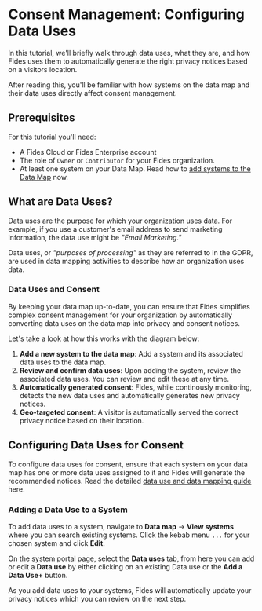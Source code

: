 
# Consent Management: Configuring Data Uses

<TutorialKey duration="5" product="Fides" topic="Consent Management"/>

In this tutorial, we'll briefly walk through data uses, what they are, and how Fides uses them to automatically generate the right privacy notices based on a visitors location.

After reading this, you'll be familiar with how systems on the data map and their data uses directly affect consent management.

## Prerequisites

For this tutorial you'll need:

* A Fides Cloud or Fides Enterprise account
* The role of `Owner` or `Contributor` for your Fides organization.
* At least one system on your Data Map. Read how to [add systems to the Data Map](/tutorials/data-mapping-adding-systems-manually) now.



## What are Data Uses?

Data uses are the purpose for which your organization uses data. For example, if you use a customer's email address to send marketing information, the data use might be _"Email Marketing."_

Data uses, or _"purposes of processing"_ as they are referred to in the GDPR, are used in data mapping activities to describe how an organization uses data. 

### Data Uses and Consent

By keeping your data map up-to-date, you can ensure that Fides simplifies complex consent management for your organization by automatically converting data uses on the data map into privacy and consent notices. 

Let's take a look at how this works with the diagram below:
<Screenshot img="/assets/img/tutorials/consent-management-uses-to-notices.gif" description="Data Uses converted to Privacy Notices & Consent" />


1. **Add a new system to the data map**: Add a system and its associated data uses to the data map. 
2. **Review and confirm data uses**: Upon adding the system, review the associated data uses. You can review and edit these at any time. 
3. **Automatically generated consent**: Fides, while continously monitoring, detects the new data uses and automatically generates new privacy notices. 
4. **Geo-targeted consent**: A visitor is automatically served the correct privacy notice based on their location. 

## Configuring Data Uses for Consent
To configure data uses for consent, ensure that each system on your data map has one or more data uses assigned to it and Fides will generate the recommended notices. Read the detailed [data use and data mapping guide](../data-mapping-data-uses) here.

### Adding a Data Use to a System
To add data uses to a system, navigate to **Data map** → **View systems** where you can search existing systems. Click the kebab menu ```...``` for your chosen system and click **Edit**.

On the system portal page, select the **Data uses** tab, from here you can add or edit a **Data use** by either clicking on an existing Data use or the **Add a Data Use+** button.

<Screenshot img="/assets/img/tutorials/data-mapping-data-use-system-portal.gif" description="Editing system privacy information in the system portal" />

As you add data uses to your systems, Fides will automatically update your privacy notices which you can review on the next step.

